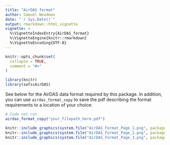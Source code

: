 ```yaml
---
title: "AirDAS format"
author: Samuel Woodman
date: "`r Sys.Date()`"
output: rmarkdown::html_vignette
vignette: >
  %\VignetteIndexEntry{AirDAS_format}
  %\VignetteEngine{knitr::rmarkdown}
  %\VignetteEncoding{UTF-8}
---
```


```r
knitr::opts_chunk$set(
  collapse = TRUE,
  comment = "#>"
)
```

```r
library(knitr)
library(swfscAirDAS)
```


See below for the AirDAS data format required by this package. In addition, you can use `airdas_format_copy` to save the pdf describing the format requirements to a location of your choice:
```r
# Code not run
airdas_format_copy("your_filepath_here.pdf")
```

```r
knitr::include_graphics(system.file("AirDAS_Format_Page_1.png", package = "swfscAirDAS"), dpi = 500)
knitr::include_graphics(system.file("AirDAS_Format_Page_2.png", package = "swfscAirDAS"), dpi = 500)
knitr::include_graphics(system.file("AirDAS_Format_Page_3.png", package = "swfscAirDAS"), dpi = 500)
```